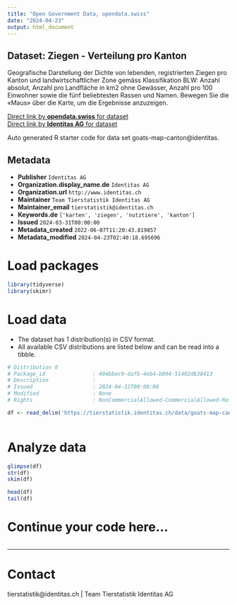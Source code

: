 ```yaml
---
title: "Open Government Data, opendata.swiss"
date: "2024-04-23"
output: html_document
---
```


## Dataset: Ziegen - Verteilung pro Kanton

Geografische Darstellung der Dichte von lebenden, registrierten Ziegen pro Kanton und landwirtschaftlicher Zone gemäss Klassifikation BLW: Anzahl absolut, Anzahl pro Landfläche in km2 ohne Gewässer, Anzahl pro 100 Einwohner sowie die fünf beliebtesten Rassen und Namen. Bewegen Sie die «Maus» über die Karte, um die Ergebnisse anzuzeigen.

[Direct link by **opendata.swiss** for dataset](https://opendata.swiss/de/dataset/ziegen-verteilung-pro-kanton)<br>
[Direct link by **Identitas AG** for dataset](https://tierstatistik.identitas.ch/)

Auto generated R starter code for data set goats-map-canton@identitas.

## Metadata

- **Publisher** `Identitas AG`
- **Organization.display_name.de** `Identitas AG`
- **Organization.url** `http://www.identitas.ch`
- **Maintainer** `Team Tierstatistik Identitas AG`
- **Maintainer_email** `tierstatistik@identitas.ch`
- **Keywords.de** `['karten', 'ziegen', 'nutztiere', 'kanton']`
- **Issued** `2024-03-31T00:00:00`
- **Metadata_created** `2022-06-07T11:20:43.819857`
- **Metadata_modified** `2024-04-23T02:40:18.695696`


# Load packages

```r

library(tidyverse)
library(skimr)

```

# Load data

-   The dataset has 1 distribution(s) in CSV format.
-   All available CSV distributions are listed below and can be read into a tibble.

```r

# Distribution 0
# Package_id               : 404bbec9-dafb-4eb4-b094-51402d638413
# Description              : 
# Issued                   : 2024-04-22T00:00:00
# Modified                 : None
# Rights                   : NonCommercialAllowed-CommercialAllowed-ReferenceRequired

df <- read_delim('https://tierstatistik.identitas.ch/data/goats-map-canton.csv')



```

# Analyze data

```r

glimpse(df)
str(df)
skim(df)

head(df)
tail(df)

```

# Continue your code here...

```r

```

------------------------------------------------------------------------

# Contact

tierstatistik@identitas.ch | Team Tierstatistik Identitas AG
